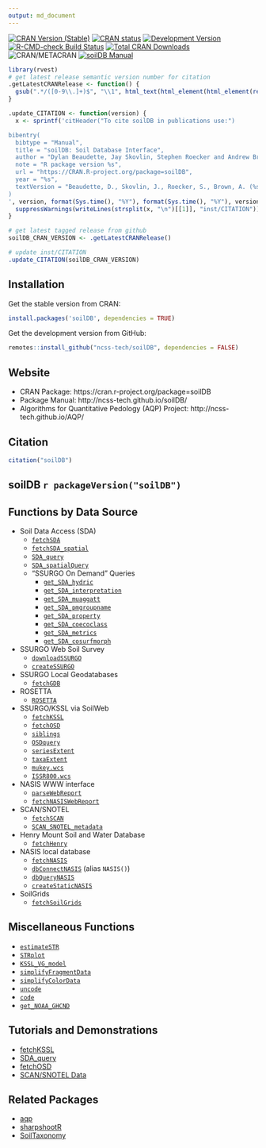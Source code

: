 ```yaml
---
output: md_document 
---
```

[![CRAN Version (Stable)](http://www.r-pkg.org/badges/version-ago/soilDB)](https://cran.r-project.org/package=soilDB)
[![CRAN status](https://badges.cranchecks.info/worst/soilDB.svg)](https://cran.r-project.org/web/checks/check_results_soilDB.html)
[![Development Version](https://ncss-tech.r-universe.dev/badges/soilDB)](https://ncss-tech.r-universe.dev/)
[![R-CMD-check Build Status](https://github.com/ncss-tech/soilDB/actions/workflows/R-CMD-check.yml/badge.svg)](https://github.com/ncss-tech/soilDB/actions)
[![Total CRAN Downloads](http://cranlogs.r-pkg.org/badges/grand-total/soilDB)](https://cran.r-project.org/package=soilDB)
![CRAN/METACRAN](https://img.shields.io/cran/l/soilDB)
[![soilDB Manual](https://img.shields.io/badge/docs-HTML-informational)](https://ncss-tech.github.io/soilDB/)

```r
library(rvest)
# get latest release semantic version number for citation
.getLatestCRANRelease <- function() { 
  gsub(".*/([0-9\\.]+)$", "\\1", html_text(html_element(html_element(read_html("https://github.com/ncss-tech/soilDB/releases.atom"), "entry"), "id")))
}

.update_CITATION <- function(version) {
  x <- sprintf('citHeader("To cite soilDB in publications use:")

bibentry(
  bibtype = "Manual",
  title = "soilDB: Soil Database Interface",
  author = "Dylan Beaudette, Jay Skovlin, Stephen Roecker and Andrew Brown",
  note = "R package version %s",
  url = "https://CRAN.R-project.org/package=soilDB",
  year = "%s",
  textVersion = "Beaudette, D., Skovlin, J., Roecker, S., Brown, A. (%s). soilDB: Soil Database Interface. R package version %s. <https://CRAN.R-project.org/package=soilDB>"
)
', version, format(Sys.time(), "%Y"), format(Sys.time(), "%Y"), version)
  suppressWarnings(writeLines(strsplit(x, "\n")[[1]], "inst/CITATION"))
}

# get latest tagged release from github
soilDB_CRAN_VERSION <- .getLatestCRANRelease()

# update inst/CITATION
.update_CITATION(soilDB_CRAN_VERSION)
```

## Installation

Get the stable version from CRAN:

```r
install.packages('soilDB', dependencies = TRUE)
```

Get the development version from GitHub:

```r
remotes::install_github("ncss-tech/soilDB", dependencies = FALSE)
```

## Website
 - CRAN Package: https://cran.r-project.org/package=soilDB
 - Package Manual: http://ncss-tech.github.io/soilDB/
 - Algorithms for Quantitative Pedology (AQP) Project: http://ncss-tech.github.io/AQP/

## Citation

```r
citation("soilDB")
```

## soilDB `r packageVersion("soilDB")`

<!-- ### Notices on Database Interfaces -->
<!-- #### NASIS -->
<!-- #### Soil Data Access (SDA) -->
<!-- #### SoilWeb API -->
<!-- #### MS Access -->

## Functions by Data Source 
    
  * Soil Data Access (SDA)
    + [`fetchSDA`](http://ncss-tech.github.io/soilDB/reference/fetchSDA.html)
    + [`fetchSDA_spatial`](http://ncss-tech.github.io/soilDB/reference/fetchSDA_spatial.html)
    + [`SDA_query`](http://ncss-tech.github.io/soilDB/reference/SDA_query.html)
    + [`SDA_spatialQuery`](http://ncss-tech.github.io/soilDB/reference/SDA_spatialQuery.html)
    + "SSURGO On Demand" Queries
      - [`get_SDA_hydric`](http://ncss-tech.github.io/soilDB/reference/get_SDA_hydric.html)
      - [`get_SDA_interpretation`](http://ncss-tech.github.io/soilDB/reference/get_SDA_interpretation.html)
      - [`get_SDA_muaggatt`](http://ncss-tech.github.io/soilDB/reference/get_SDA_muaggatt.html)
      - [`get_SDA_pmgroupname`](http://ncss-tech.github.io/soilDB/reference/get_SDA_pmgroupname.html)
      - [`get_SDA_property`](http://ncss-tech.github.io/soilDB/reference/get_SDA_property.html)
      - [`get_SDA_coecoclass`](http://ncss-tech.github.io/soilDB/reference/get_SDA_coecosite.html)
      - [`get_SDA_metrics`](http://ncss-tech.github.io/soilDB/reference/get_SDA_metrics.html)
      - [`get_SDA_cosurfmorph`](http://ncss-tech.github.io/soilDB/reference/get_SDA_cosurfmorph.html)
      
  * SSURGO Web Soil Survey 
    + [`downloadSSURGO`](http://ncss-tech.github.io/soilDB/reference/downloadSSURGO.html)
    + [`createSSURGO`](http://ncss-tech.github.io/soilDB/reference/createSSURGO.html)
 
  * SSURGO Local Geodatabases
    + [`fetchGDB`](http://ncss-tech.github.io/soilDB/reference/fetchGDB.html)

  * ROSETTA
    + [`ROSETTA`](http://ncss-tech.github.io/soilDB/reference/ROSETTA.html)
  
  * SSURGO/KSSL via SoilWeb
    + [`fetchKSSL`](http://ncss-tech.github.io/soilDB/reference/fetchKSSL.html)
    + [`fetchOSD`](http://ncss-tech.github.io/soilDB/reference/fetchOSD.html)
    + [`siblings`](http://ncss-tech.github.io/soilDB/reference/siblings.html)
    + [`OSDquery`](http://ncss-tech.github.io/soilDB/reference/OSDquery.html) 
    + [`seriesExtent`](http://ncss-tech.github.io/soilDB/reference/seriesExtent.html)
    + [`taxaExtent`](http://ncss-tech.github.io/soilDB/reference/taxaExtent.html)
    + [`mukey.wcs`](http://ncss-tech.github.io/soilDB/reference/mukey.wcs.html)
    + [`ISSR800.wcs`](http://ncss-tech.github.io/soilDB/reference/ISSR800.wcs.html)
  
  * NASIS WWW interface
    + [`parseWebReport`](http://ncss-tech.github.io/soilDB/reference/parseWebReport.html)
    + [`fetchNASISWebReport`](http://ncss-tech.github.io/soilDB/reference/fetchNASISWebReport.html)
  
  * SCAN/SNOTEL
    + [`fetchSCAN`](http://ncss-tech.github.io/soilDB/reference/fetchSCAN.html)
    + [`SCAN_SNOTEL_metadata`](http://ncss-tech.github.io/soilDB/reference/SCAN_SNOTEL_metadata.html)
    
  * Henry Mount Soil and Water Database
    + [`fetchHenry`](http://ncss-tech.github.io/soilDB/reference/fetchHenry.html)
    
  * NASIS local database
    + [`fetchNASIS`](http://ncss-tech.github.io/soilDB/reference/fetchNASIS.html)
    + [`dbConnectNASIS`](http://ncss-tech.github.io/soilDB/reference/dbConnectNASIS.html) (alias `NASIS()`)
    + [`dbQueryNASIS`](http://ncss-tech.github.io/soilDB/reference/dbQueryNASIS.html)
    + [`createStaticNASIS`](http://ncss-tech.github.io/soilDB/reference/createStaticNASIS.html)
    
  * SoilGrids
    + [`fetchSoilGrids`](http://ncss-tech.github.io/soilDB/reference/fetchSoilGrids.html)

## Miscellaneous Functions

  * [`estimateSTR`](http://ncss-tech.github.io/soilDB/reference/estimateSTR.html)
  * [`STRplot`](http://ncss-tech.github.io/soilDB/reference/STRplot.html)
  * [`KSSL_VG_model`](http://ncss-tech.github.io/soilDB/reference/KSSL_VG_model.html)
  * [`simplifyFragmentData`](http://ncss-tech.github.io/soilDB/reference/simplifyFragmentData.html)
  * [`simplifyColorData`](http://ncss-tech.github.io/soilDB/reference/simplifyColorData.html)
  * [`uncode`](http://ncss-tech.github.io/soilDB/reference/uncode.html)
  * [`code`](http://ncss-tech.github.io/soilDB/reference/code.html)
  * [`get_NOAA_GHCND`](http://ncss-tech.github.io/soilDB/reference/get_NOAA_GHCND.html)

## Tutorials and Demonstrations

 * [fetchKSSL](http://ncss-tech.github.io/AQP/soilDB/KSSL-demo.html)
 * [SDA_query](http://ncss-tech.github.io/AQP/soilDB/SDA-tutorial.html)
 * [fetchOSD](http://ncss-tech.github.io/AQP/sharpshootR/OSD-dendrogram.html)
 * [SCAN/SNOTEL Data](http://ncss-tech.github.io/AQP/soilDB/fetchSCAN-demo.html)

## Related Packages

 * [aqp](https://github.com/ncss-tech/aqp)
 * [sharpshootR](https://github.com/ncss-tech/sharpshootR)
 * [SoilTaxonomy](https://github.com/ncss-tech/SoilTaxonomy)
 
